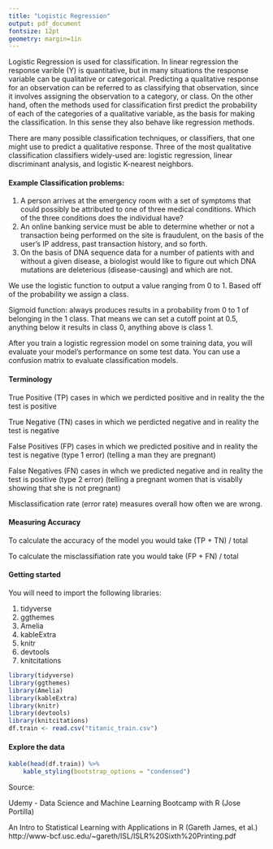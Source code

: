 ```yaml
---
title: "Logistic Regression"
output: pdf_document
fontsize: 12pt
geometry: margin=1in
---
```

Logistic Regression is used for classification. In linear regression the response varible (Y) is quantitative, but in many situations the response variable can be qualitative or categorical. Predicting a qualitative response for an observation can be referred to as classifying that observation, since it involves assigning the observation to a category, or class. On the other hand, often the methods used for classification first predict the probability of each of the categories of a qualitative variable, as the basis for making the classification. In this sense they also behave like regression methods. 

There are many possible classification techniques, or classifiers, that one might use to predict a qualitative response. Three of the most qualitative classification classifiers widely-used are: logistic regression, linear discriminant analysis, and logistic K-nearest neighbors.

#### Example Classification problems:
1. A person arrives at the emergency room with a set of symptoms that could possibly be attributed to one of three medical conditions. Which of the three conditions does the individual have?
2. An online banking service must be able to determine whether or not a transaction being performed on the site is fraudulent, on the basis of the user’s IP address, past transaction history, and so forth.
3. On the basis of DNA sequence data for a number of patients with and without a given disease, a biologist would like to figure out which DNA mutations are deleterious (disease-causing) and which are not.

We use the logistic function to output a value ranging from 0 to 1. Based off of the probability we assign a class. 

Sigmoid function: always produces results in a probability from 0 to 1 of belonging in the 1 class. That means we can set a cutoff point at 0.5, anything below it results in class 0, anything above is class 1. 

After you train a logistic regression model on some training data, you will evaluate your model's performance on some test data. You can use a confusion matrix to evaluate classification models. 

#### Terminology
True Positive (TP) cases in which we perdicted positive and in reality the the test is positive

True Negative (TN) cases in which we perdicted negative and in reality the test is negative

False Positives (FP) cases in which we predicted positive and in reality the test is negative (type 1 error) (telling a man they are pregnant)

False Negatives (FN) cases in whch we predicted negative and in reality the test is positive (type 2 error) (telling a pregnant women that is visablly showing that she is not pregnant)

Misclassification rate (error rate) measures overall how often we are wrong. 

#### Measuring Accuracy
To calculate the accuracy of the model you would take (TP + TN) / total 

To calculate the misclassifiation rate you would take (FP + FN) / total

#### Getting started
You will need to import the following libraries:

1. tidyverse
2. ggthemes
3. Amelia
4. kableExtra
5. knitr
6. devtools
7. knitcitations

```r
library(tidyverse)
library(ggthemes)
library(Amelia)
library(kableExtra)
library(knitr)
library(devtools)
library(knitcitations)
df.train <- read.csv("titanic_train.csv")
```

#### Explore the data
```r
kable(head(df.train)) %>% 
    kable_styling(bootstrap_options = "condensed")

```





Source: 

Udemy - Data Science and Machine Learning Bootcamp with R (Jose Portilla)

An Intro to Statistical Learning with Applications in R (Gareth James, et al.) http://www-bcf.usc.edu/~gareth/ISL/ISLR%20Sixth%20Printing.pdf